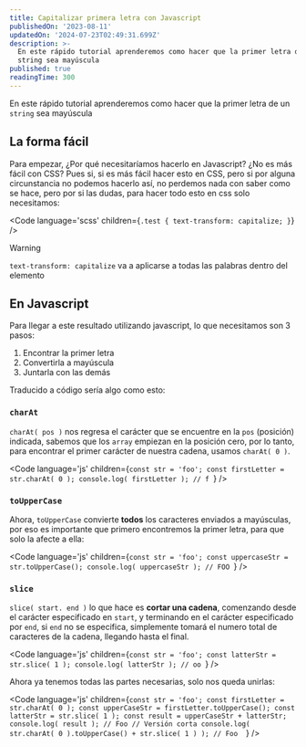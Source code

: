 ```yaml
---
title: Capitalizar primera letra con Javascript
publishedOn: '2023-08-11'
updatedOn: '2024-07-23T02:49:31.699Z'
description: >-
  En este rápido tutorial aprenderemos como hacer que la primer letra de un
  string sea mayúscula
published: true
readingTime: 300
---
```



En este rápido tutorial aprenderemos como hacer que la primer letra de un
`string` sea mayúscula

## La forma fácil

Para empezar, ¿Por qué necesitaríamos hacerlo en Javascript? ¿No es más fácil con
CSS? Pues si, si es más fácil hacer esto en CSS, pero si por alguna circunstancia
no podemos hacerlo así, no perdemos nada con saber como se hace, pero por si las
dudas, para hacer todo esto en css solo necesitamos:

<Code
  language='scss'
  children={`.test {
    text-transform: capitalize;
}`}
/>

> [!WARNING] 
> `text-transform: capitalize` va a aplicarse a todas las palabras dentro del elemento

## En Javascript

Para llegar a este resultado utilizando javascript, lo que necesitamos son 3 pasos:

1. Encontrar la primer letra
2. Convertirla a mayúscula
3. Juntarla con las demás

Traducido a código sería algo como esto:

### `charAt`

`charAt( pos )` nos regresa el carácter que se encuentre en la `pos` (posición)
indicada, sabemos que los `array` empiezan en la posición cero, por lo tanto, para
encontrar el primer carácter de nuestra cadena, usamos `charAt( 0 )`.

<Code
  language='js'
  children={`const str = 'foo';
const firstLetter = str.charAt( 0 );
console.log( firstLetter ); // f `}
/>

### `toUpperCase`

Ahora, `toUpperCase` convierte **todos** los caracteres enviados a mayúsculas,
por eso es importante que primero encontremos la primer letra, para que solo la
afecte a ella:

<Code
  language='js'
  children={`const str = 'foo';
const uppercaseStr = str.toUpperCase();
console.log( uppercaseStr ); // FOO `}
/>

### `slice`

`slice( start. end )` lo que hace es **cortar una cadena**, comenzando desde el
carácter especificado en `start`, y terminando en el carácter especificado por `end`,
si `end` no se especifica, simplemente tomará el numero total de caracteres de
la cadena, llegando hasta el final.

<Code
  language='js'
  children={`const str = 'foo';
const latterStr = str.slice( 1 );
console.log( latterStr ); // oo `}
/>

Ahora ya tenemos todas las partes necesarias, solo nos queda unirlas:

<Code
  language='js'
  children={`const str = 'foo';
const firstLetter = str.charAt( 0 );
const upperCaseStr = firstLetter.toUpperCase();
const latterStr = str.slice( 1 );
const result = upperCaseStr + latterStr;
console.log( result ); // Foo
// Versión corta
console.log( str.charAt( 0 ).toUpperCase() + str.slice( 1 ) ); // Foo  `}
/>

